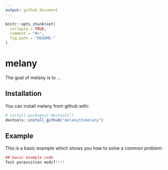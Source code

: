 ```yaml
---
output: github_document
---
```


<!-- README.md is generated from README.Rmd. Please edit that file -->

```r
knitr::opts_chunk$set(
  collapse = TRUE,
  comment = "#>",
  fig.path = "README-"
)
```

# melany

The goal of melany is to ...

## Installation

You can install melany from github with:

```r
# install.packages("devtools")
devtools::install_github("melany33/melany")
```

## Example

This is a basic example which shows you how to solve a common problem:

```r
## basic example code
Test porposition modif!!!!
```
